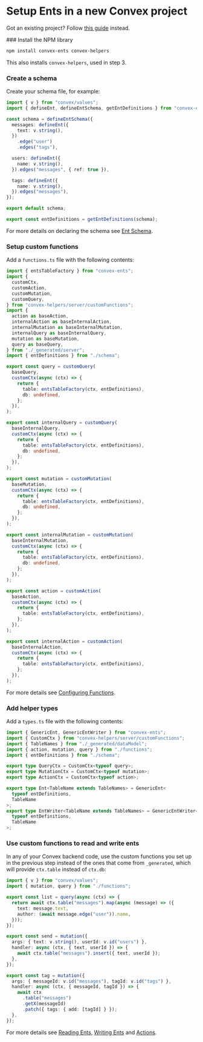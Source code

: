 
# Setup Ents in a new Convex project

Got an existing project? Follow [this guide](/setup/existing) instead.

<Steps>
### Install the NPM library
 
```sh
npm install convex-ents convex-helpers
```

This also installs `convex-helpers`, used in step 3.

### Create a schema

Create your schema file, for example:

```ts filename="convex/schema.ts"
import { v } from "convex/values";
import { defineEnt, defineEntSchema, getEntDefinitions } from "convex-ents";

const schema = defineEntSchema({
  messages: defineEnt({
    text: v.string(),
  })
    .edge("user")
    .edges("tags"),

  users: defineEnt({
    name: v.string(),
  }).edges("messages", { ref: true }),

  tags: defineEnt({
    name: v.string(),
  }).edges("messages"),
});

export default schema;

export const entDefinitions = getEntDefinitions(schema);
```

For more details on declaring the schema see [Ent Schema](/schema).

### Setup custom functions

Add a `functions.ts` file with the following contents:

<Aside title="Click to show">

```ts filename="convex/functions.ts"
import { entsTableFactory } from "convex-ents";
import {
  customCtx,
  customAction,
  customMutation,
  customQuery,
} from "convex-helpers/server/customFunctions";
import {
  action as baseAction,
  internalAction as baseInternalAction,
  internalMutation as baseInternalMutation,
  internalQuery as baseInternalQuery,
  mutation as baseMutation,
  query as baseQuery,
} from "./_generated/server";
import { entDefinitions } from "./schema";

export const query = customQuery(
  baseQuery,
  customCtx(async (ctx) => {
    return {
      table: entsTableFactory(ctx, entDefinitions),
      db: undefined,
    };
  }),
);

export const internalQuery = customQuery(
  baseInternalQuery,
  customCtx(async (ctx) => {
    return {
      table: entsTableFactory(ctx, entDefinitions),
      db: undefined,
    };
  }),
);

export const mutation = customMutation(
  baseMutation,
  customCtx(async (ctx) => {
    return {
      table: entsTableFactory(ctx, entDefinitions),
      db: undefined,
    };
  }),
);

export const internalMutation = customMutation(
  baseInternalMutation,
  customCtx(async (ctx) => {
    return {
      table: entsTableFactory(ctx, entDefinitions),
      db: undefined,
    };
  }),
);

export const action = customAction(
  baseAction,
  customCtx(async (ctx) => {
    return {
      table: entsTableFactory(ctx, entDefinitions),
    };
  }),
);

export const internalAction = customAction(
  baseInternalAction,
  customCtx(async (ctx) => {
    return {
      table: entsTableFactory(ctx, entDefinitions),
    };
  }),
);
```

</Aside>

For more details see [Configuring Functions](/setup/config).

### Add helper types

Add a `types.ts` file with the following contents:

<Aside title="Click to show">

```ts filename="convex/types.ts"
import { GenericEnt, GenericEntWriter } from "convex-ents";
import { CustomCtx } from "convex-helpers/server/customFunctions";
import { TableNames } from "./_generated/dataModel";
import { action, mutation, query } from "./functions";
import { entDefinitions } from "./schema";

export type QueryCtx = CustomCtx<typeof query>;
export type MutationCtx = CustomCtx<typeof mutation>;
export type ActionCtx = CustomCtx<typeof action>;

export type Ent<TableName extends TableNames> = GenericEnt<
  typeof entDefinitions,
  TableName
>;
export type EntWriter<TableName extends TableNames> = GenericEntWriter<
  typeof entDefinitions,
  TableName
>;
```

</Aside>

### Use custom functions to read and write ents

In any of your Convex backend code, use the custom functions you set up in the
previous step instead of the ones that come from `_generated`, which will
provide `ctx.table` instead of `ctx.db`:

```ts filename="convex/messages.ts"
import { v } from "convex/values";
import { mutation, query } from "./functions";

export const list = query(async (ctx) => {
  return await ctx.table("messages").map(async (message) => ({
    text: message.text,
    author: (await message.edge("user")).name,
  }));
});

export const send = mutation({
  args: { text: v.string(), userId: v.id("users") },
  handler: async (ctx, { text, userId }) => {
    await ctx.table("messages").insert({ text, userId });
  },
});

export const tag = mutation({
  args: { messageId: v.id("messages"), tagId: v.id("tags") },
  handler: async (ctx, { messageId, tagId }) => {
    await ctx
      .table("messages")
      .getX(messageId)
      .patch({ tags: { add: [tagId] } });
  },
});
```

For more details see [Reading Ents](/read), [Writing Ents](/write) and
[Actions](/actions).

</Steps>
